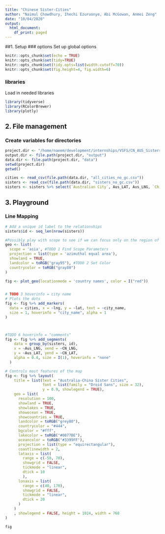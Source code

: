 ```yaml
---
title: "Chinese Sister-Cities"
author: "Naimul Chowdhury, Ihechi Ezuruonye, Abi McGowan, Anmei Zeng"
date: "10/04/2020"
output:
  html_document:
    df_print: paged
---
```


##1. Setup
### options
Set up global options
```r
knitr::opts_chunk$set(echo = TRUE)
knitr::opts_chunk$set(tidy=TRUE)
knitr::opts_chunk$set(tidy.opts=list(width.cutoff=70))
knitr::opts_chunk$set(fig.height=4, fig.width=6)
```

### libraries
Load in needed libraries 
```r
library(tidyverse)
library(RColorBrewer)
library(plotly)
```

## 2. File management
### Create variables for directories
```r
project.dir <- "/home/naeem/development/internships/VSFS/CN_AUS_Sisters" #naeem
output.dir <- file.path(project.dir, "output")
data.dir <- file.path(project.dir, "data")
setwd(project.dir)
getwd()

cities <- read_csv(file.path(data.dir, "all_cities_no_gc.csv"))
sisters <- read_csv(file.path(data.dir, "sisters_no_gc.csv"))
sisters <- sisters %>% select(`Australian City`, Aus_LAT, Aus_LNG, `Chinese City`, CN_LAT, CN_LNG)
```

## 3. Playground

### Line Mapping
```r
# Add a unique id label to the relationships
sisters$id <- seq_len(nrow(sisters))

#Possibly play with scope to see if we can focus only on the region of interest
geo <- list(
  scope = 'asia', #TODO 1 Find Scope Parameters
  projection = list(type = 'azimuthal equal area'), 
  showland = TRUE, 
  landcolor = toRGB("gray95"), #TODO 2 Set Color
  countrycolor = toRGB("gray80")
)

fig <- plot_geo(locationmode = 'country names', color = I("red"))


# TODO 3 hoverinfo = city name
# Plots the dots
fig <- fig %>% add_markers( 
  data = cities, x = ~lng, y = ~lat, text = ~city_name,
  size = 1, hoverinfo = "city_name", alpha = 1
)



#TODO 6 hoverinfo = "comments"
fig <- fig %>% add_segments(
    data = group_by(sisters, id),
    x = ~Aus_LNG, xend = ~CN_LNG,
    y = ~Aus_LAT, yend = ~CN_LAT,
    alpha = 0.4, size = I(1), hoverinfo = "none"
  )

# Controls most features of the map
fig <- fig %>% layout(
    title = list(text = "Australia-China Sister Cities", 
                 font = list(family = "Droid Sans", size = 32), 
                 y = 0.9, showlegend = TRUE),
    geo = list(
      resolution = 100,
      showland = TRUE,
      showlakes = TRUE,
      showocean = TRUE,
      showcountries = TRUE,
      landcolor = toRGB("grey80"),
      countrycolor = "#444",
      bgcolor = "#fff",
      lakecolor = toRGB("#0077BE"),
      oceancolor = toRGB("#3399FF"),
      projection = list(type = "equirectangular"),
      coastlinewidth = 2,
      lataxis = list(
        range = c(-50, 70),
        showgrid = FALSE,
        tickmode = "linear",
        dtick = 10
        ),
      lonaxis = list(
        range = c(40, 170),
        showgrid = FALSE,
        tickmode = "linear",
        dtick = 20
      )
    )
    , showlegend = FALSE, height = 1024, width = 768
)

fig

```


